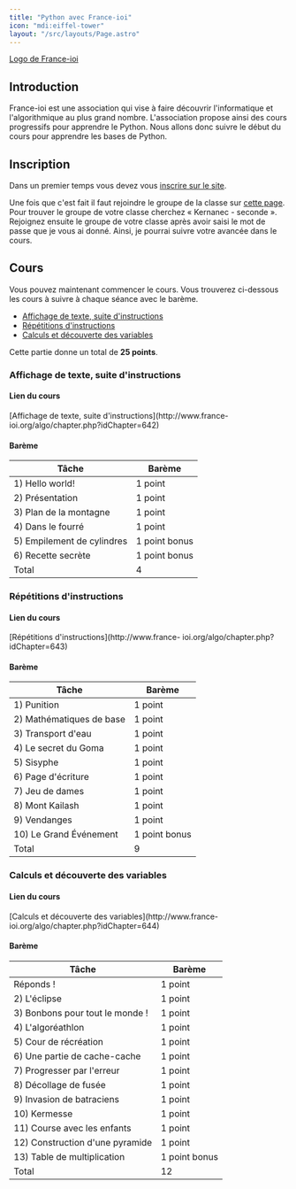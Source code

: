 ```yaml
---
title: "Python avec France-ioi"
icon: "mdi:eiffel-tower"
layout: "/src/layouts/Page.astro"
---
```


[Logo de France-ioi](img/logo-ioi.png)

## Introduction

France-ioi est une association qui vise à faire découvrir l'informatique et
l'algorithmique au plus grand nombre. L'association propose ainsi des cours
progressifs pour apprendre le Python. Nous allons donc suivre le début du
cours pour apprendre les bases de Python.

## Inscription

Dans un premier temps vous devez vous [inscrire sur le
site](https://login.france-ioi.org/register).

Une fois que c'est fait il faut rejoindre le groupe de la classe sur [cette
page](http://www.france-ioi.org/algo/groupsMain.php). Pour trouver le groupe
de votre classe cherchez « Kernanec - seconde ». Rejoignez ensuite le groupe
de votre classe après avoir saisi le mot de passe que je vous ai donné. Ainsi,
je pourrai suivre votre avancée dans le cours.

## Cours

Vous pouvez maintenant commencer le cours. Vous trouverez ci-dessous les cours
à suivre à chaque séance avec le barème.

  * [Affichage de texte, suite d'instructions](http://www.france-ioi.org/algo/chapter.php?idChapter=642)
  * [Répétitions d'instructions](http://www.france-ioi.org/algo/chapter.php?idChapter=643)
  * [Calculs et découverte des variables](http://www.france-ioi.org/algo/chapter.php?idChapter=644)

Cette partie donne un total de **25 points**.

### Affichage de texte, suite d'instructions

#### Lien du cours

[Affichage de texte, suite d'instructions](http://www.france-
ioi.org/algo/chapter.php?idChapter=642)

#### Barème

Tâche | Barème  
---|---  
1) Hello world! | 1 point  
2) Présentation | 1 point  
3) Plan de la montagne | 1 point  
4) Dans le fourré | 1 point  
5) Empilement de cylindres | 1 point bonus  
6) Recette secrète | 1 point bonus  
Total | 4  
  
### Répétitions d'instructions

#### Lien du cours

[Répétitions d'instructions](http://www.france-
ioi.org/algo/chapter.php?idChapter=643)

#### Barème

Tâche | Barème  
---|---  
1) Punition | 1 point  
2) Mathématiques de base | 1 point  
3) Transport d'eau | 1 point  
4) Le secret du Goma | 1 point  
5) Sisyphe | 1 point  
6) Page d'écriture | 1 point  
7) Jeu de dames | 1 point  
8) Mont Kailash | 1 point  
9) Vendanges | 1 point  
10) Le Grand Événement | 1 point bonus  
Total | 9  
  
### Calculs et découverte des variables

#### Lien du cours

[Calculs et découverte des variables](http://www.france-
ioi.org/algo/chapter.php?idChapter=644)

#### Barème

Tâche | Barème  
---|---  
Réponds ! | 1 point  
2) L'éclipse | 1 point  
3) Bonbons pour tout le monde ! | 1 point  
4) L'algoréathlon | 1 point  
5) Cour de récréation | 1 point  
6) Une partie de cache-cache | 1 point  
7) Progresser par l'erreur | 1 point  
8) Décollage de fusée | 1 point  
9) Invasion de batraciens | 1 point  
10) Kermesse | 1 point  
11) Course avec les enfants | 1 point  
12) Construction d'une pyramide | 1 point  
13) Table de multiplication | 1 point bonus  
Total | 12
